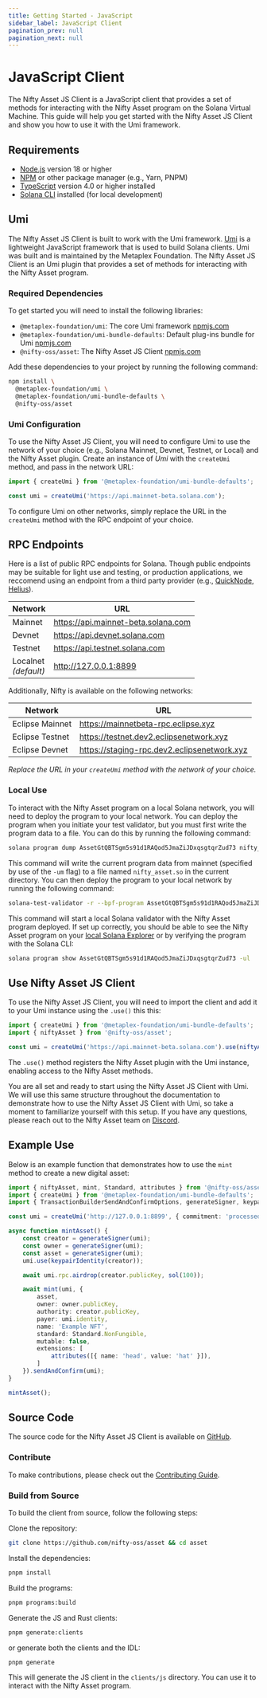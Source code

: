 ```yaml
---
title: Getting Started - JavaScript
sidebar_label: JavaScript Client
pagination_prev: null
pagination_next: null
---
```


# JavaScript Client

The Nifty Asset JS Client is a JavaScript client that provides a set of methods for interacting with the Nifty Asset program on the Solana Virtual Machine. This guide will help you get started with the Nifty Asset JS Client and show you how to use it with the Umi framework.

## Requirements

- [Node.js](https://nodejs.org/) version 18 or higher
- [NPM](https://www.npmjs.com/) or other package manager (e.g., Yarn, PNPM)
- [TypeScript](https://www.typescriptlang.org/) version 4.0 or higher installed
- [Solana CLI](https://docs.solanalabs.com/cli) installed (for local development)

## Umi

The Nifty Asset JS Client is built to work with the Umi framework. [Umi](https://github.com/metaplex-foundation/umi) is a lightweight JavaScript framework that is used to build Solana clients. Umi was built and is maintained by the Metaplex Foundation. The Nifty Asset JS Client is an Umi plugin that provides a set of methods for interacting with the Nifty Asset program.

### Required Dependencies

To get started you will need to install the following libraries:

- `@metaplex-foundation/umi`: The core Umi framework [npmjs.com](https://www.npmjs.com/package/@metaplex-foundation/umi)
- `@metaplex-foundation/umi-bundle-defaults`: Default plug-ins bundle for Umi [npmjs.com](https://www.npmjs.com/package/@metaplex-foundation/umi-bundle-defaults)
- `@nifty-oss/asset`: The Nifty Asset JS Client [npmjs.com](https://www.npmjs.com/package/@nifty-oss/asset)

Add these dependencies to your project by running the following command:

```bash
npm install \
  @metaplex-foundation/umi \
  @metaplex-foundation/umi-bundle-defaults \
  @nifty-oss/asset
```

### Umi Configuration

To use the Nifty Asset JS Client, you will need to configure Umi to use the network of your choice (e.g., Solana Mainnet, Devnet, Testnet, or Local) and the Nifty Asset plugin. Create an instance of *Umi* with the `createUmi` method, and pass in the network URL:

```typescript
import { createUmi } from '@metaplex-foundation/umi-bundle-defaults';

const umi = createUmi('https://api.mainnet-beta.solana.com');
```

To configure Umi on other networks, simply replace the URL in the `createUmi` method with the RPC endpoint of your choice.

## RPC Endpoints

Here is a list of public RPC endpoints for Solana. Though public endpoints may be suitable for light use and testing, or production applications, we reccomend using an endpoint from a third party provider (e.g., [QuickNode](https://www.quicknode.com/chains/sol), [Helius](https://helius.xyz/)).

| Network | URL |
| --- | --- |
| Mainnet | https://api.mainnet-beta.solana.com |
| Devnet | https://api.devnet.solana.com |
| Testnet | https://api.testnet.solana.com |
| Localnet<br/>_(default)_ | http://127.0.0.1:8899 |

Additionally, Nifty is available on the following networks:

| Network | URL |
| --- | --- |
| Eclipse Mainnet | https://mainnetbeta-rpc.eclipse.xyz |
| Eclipse Testnet | https://testnet.dev2.eclipsenetwork.xyz |
| Eclipse Devnet | https://staging-rpc.dev2.eclipsenetwork.xyz |

_Replace the URL in your `createUmi` method with the network of your choice._

### Local Use

To interact with the Nifty Asset program on a local Solana network, you will need to deploy the program to your local network. You can deploy the program when you initiate your test validator, but you must first write the program data to a file. You can do this by running the following command:

```sh
solana program dump AssetGtQBTSgm5s91d1RAQod5JmaZiJDxqsgtqrZud73 nifty_asset.so -um
```

This command will write the current program data from mainnet (specified by use of the `-um` flag) to a file named `nifty_asset.so` in the current directory. You can then deploy the program to your local network by running the following command:

```sh
solana-test-validator -r --bpf-program AssetGtQBTSgm5s91d1RAQod5JmaZiJDxqsgtqrZud73 nifty_asset.so
```

This command will start a local Solana validator with the Nifty Asset program deployed. If set up correctly, you should be able to see the Nifty Asset program on your [local Solana Explorer](https://explorer.solana.com/address/AssetGtQBTSgm5s91d1RAQod5JmaZiJDxqsgtqrZud73?cluster=custom&customUrl=http%3A%2F%2Flocalhost%3A8899) or by verifying the program with the Solana CLI:

```sh
solana program show AssetGtQBTSgm5s91d1RAQod5JmaZiJDxqsgtqrZud73 -ul
```

## Use Nifty Asset JS Client

To use the Nifty Asset JS Client, you will need to import the client and add it to your Umi instance using the `.use()` this this:

```typescript
import { createUmi } from '@metaplex-foundation/umi-bundle-defaults';
import { niftyAsset } from '@nifty-oss/asset';

const umi = createUmi('https://api.mainnet-beta.solana.com').use(niftyAsset());
```

The `.use()` method registers the Nifty Asset plugin with the Umi instance, enabling access to the Nifty Asset methods.

You are all set and ready to start using the Nifty Asset JS Client with Umi. We will use this same structure throughout the documentation to demonstrate how to use the Nifty Asset JS Client with Umi, so take a moment to familiarize yourself with this setup. If you have any questions, please reach out to the Nifty Asset team on [Discord](https://discord.gg/uTMaCT7x9D).

## Example Use

Below is an example function that demonstrates how to use the `mint` method to create a new digital asset:

```typescript
import { niftyAsset, mint, Standard, attributes } from '@nifty-oss/asset';
import { createUmi } from '@metaplex-foundation/umi-bundle-defaults';
import { TransactionBuilderSendAndConfirmOptions, generateSigner, keypairIdentity, sol } from '@metaplex-foundation/umi';

const umi = createUmi('http://127.0.0.1:8899', { commitment: 'processed' }).use(niftyAsset());

async function mintAsset() {
    const creator = generateSigner(umi);
    const owner = generateSigner(umi);
    const asset = generateSigner(umi);
    umi.use(keypairIdentity(creator));

    await umi.rpc.airdrop(creator.publicKey, sol(100));

    await mint(umi, {
        asset,
        owner: owner.publicKey,
        authority: creator.publicKey,
        payer: umi.identity,
        name: 'Example NFT',
        standard: Standard.NonFungible,
        mutable: false,
        extensions: [
            attributes([{ name: 'head', value: 'hat' }]),
        ]
    }).sendAndConfirm(umi);
}

mintAsset();
```

## Source Code

The source code for the Nifty Asset JS Client is available on [GitHub](https://github.com/nifty-oss/asset/tree/main/clients/js/asset).

### Contribute 
To make contributions, please check out the [Contributing Guide](https://github.com/nifty-oss/asset/blob/main/clients/js/asset/CONTRIBUTING.md).

### Build from Source
To build the client from source, follow the following steps: 

Clone the repository:

```bash
git clone https://github.com/nifty-oss/asset && cd asset
```

Install the dependencies:

```bash
pnpm install
```

Build the programs:

```bash
pnpm programs:build
```

Generate the JS and Rust clients:

```bash
pnpm generate:clients
```

or generate both the clients and the IDL:

```bash
pnpm generate
```

This will generate the JS client in the `clients/js` directory. You can use it to interact with the Nifty Asset program.